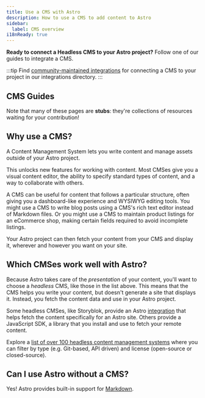 ```yaml
---
title: Use a CMS with Astro
description: How to use a CMS to add content to Astro
sidebar:
  label: CMS overview
i18nReady: true
---
```


**Ready to connect a Headless CMS to your Astro project?** Follow one of our guides to integrate a CMS.

:::tip
Find [community-maintained integrations](https://astro.build/integrations/?search=cms) for connecting a CMS to your project in our integrations directory. 
:::

## CMS Guides

Note that many of these pages are **stubs**: they're collections of resources waiting for your contribution!

<CMSGuidesNav />

## Why use a CMS?

A Content Management System lets you write content and manage assets outside of your Astro project.

This unlocks new features for working with content. Most CMSes give you a visual content editor, the ability to specify standard types of content, and a way to collaborate with others. 

A CMS can be useful for content that follows a particular structure, often giving you a dashboard-like experience and WYSIWYG editing tools. You might use a CMS to write blog posts using a CMS's rich text editor instead of Markdown files. Or you might use a CMS to maintain product listings for an eCommerce shop, making certain fields required to avoid incomplete listings. 

Your Astro project can then fetch your content from your CMS and display it, wherever and however you want on your site.


## Which CMSes work well with Astro?

Because Astro takes care of the _presentation_ of your content, you'll want to choose a _headless_ CMS, like those in the list above. This means that the CMS helps you write your content, but doesn't generate a site that displays it. Instead, you fetch the content data and use in your Astro project. 

Some headless CMSes, like Storyblok, provide an Astro [integration](/vi/guides/integrations-guide/) that helps fetch the content specifically for an Astro site. Others provide a JavaScript SDK, a library that you install and use to fetch your remote content.

<ReadMore> Explore a [list of over 100 headless content management systems](https://jamstack.org/headless-cms/) <Badge text="External" /> where you can filter by type (e.g. Git-based, API driven) and license (open-source or closed-source).</ReadMore>

## Can I use Astro without a CMS?

Yes! Astro provides built-in support for [Markdown](/vi/guides/markdown-content/).
